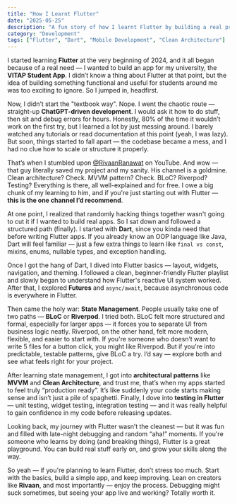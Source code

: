 ```yaml
---
title: "How I Learnt Flutter"
date: "2025-05-25"
description: "A fun story of how I learnt Flutter by building a real project and how you can learn it too (without burning out)."
category: "Development"
tags: ["Flutter", "Dart", "Mobile Development", "Clean Architecture"]
---
```


I started learning **Flutter** at the very beginning of 2024, and it all began because of a real need — I wanted to build an app for my university, the **VITAP Student App**. I didn’t know a thing about Flutter at that point, but the idea of building something functional and useful for students around me was too exciting to ignore. So I jumped in, headfirst.

Now, I didn’t start the "textbook way". Nope. I went the chaotic route — straight-up **ChatGPT-driven development**. I would ask it how to do stuff, then sit and debug errors for hours. Honestly, 80% of the time it wouldn’t work on the first try, but I learned a lot by just messing around. I barely watched any tutorials or read documentation at this point (yeah, I was lazy). But soon, things started to fall apart — the codebase became a mess, and I had no clue how to scale or structure it properly.

That’s when I stumbled upon [@RivaanRanawat]((https://www.youtube.com/@RivaanRanawat)) on YouTube. And wow — that guy literally saved my project and my sanity. His channel is a goldmine. Clean architecture? Check. MVVM pattern? Check. BLoC? Riverpod? Testing? Everything is there, all well-explained and for free. I owe a big chunk of my learning to him, and if you're just starting out with Flutter — **this is the one channel I’d recommend**.

At one point, I realized that randomly hacking things together wasn't going to cut it if I wanted to build real apps. So I sat down and followed a structured path (finally). I started with **Dart**, since you kinda need that before writing Flutter apps. If you already know an OOP language like Java, Dart will feel familiar — just a few extra things to learn like `final vs const`, mixins, enums, nullable types, and exception handling.

Once I got the hang of Dart, I dived into Flutter basics — layout, widgets, navigation, and theming. I followed a clean, beginner-friendly Flutter playlist and slowly began to understand how Flutter's reactive UI system worked. After that, I explored **Futures** and `async/await`, because asynchronous code is everywhere in Flutter.

Then came the holy war: **State Management**. People usually take one of two paths — **BLoC** or **Riverpod**. I tried both. BLoC felt more structured and formal, especially for larger apps — it forces you to separate UI from business logic neatly. Riverpod, on the other hand, felt more modern, flexible, and easier to start with. If you're someone who doesn’t want to write 5 files for a button click, you might like Riverpod. But if you're into predictable, testable patterns, give BLoC a try. I’d say — explore both and see what feels right for your project.

After learning state management, I got into **architectural patterns** like **MVVM** and **Clean Architecture**, and trust me, that’s when my apps started to feel truly “production ready”. It’s like suddenly your code starts making sense and isn’t just a pile of spaghetti. Finally, I dove into **testing in Flutter** — unit testing, widget testing, integration testing — and it was really helpful to gain confidence in my code before releasing updates.

Looking back, my journey with Flutter wasn’t the cleanest — but it was fun and filled with late-night debugging and random “aha!” moments. If you're someone who learns by doing (and breaking things), Flutter is a great playground. You can build real stuff early on, and grow your skills along the way.

So yeah — if you're planning to learn Flutter, don’t stress too much. Start with the basics, build a simple app, and keep improving. Lean on creators like **Rivaan**, and most importantly — enjoy the process. Debugging might suck sometimes, but seeing your app live and working? Totally worth it.